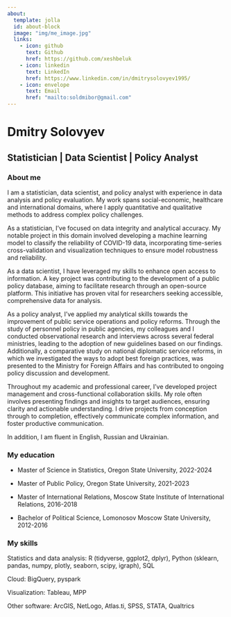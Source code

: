 ---
about:
  template: jolla
  id: about-block
  image: "img/me_image.jpg"
  links:
    - icon: github
      text: Github
      href: https://github.com/xeshbeluk
    - icon: linkedin
      text: LinkedIn
      href: https://www.linkedin.com/in/dmitrysolovyev1995/
    - icon: envelope
      text: Email
      href: "mailto:soldmibor@gmail.com"  
---

::: {#about-block}
:::

# Dmitry Solovyev

## Statistician | Data Scientist | Policy Analyst 

### About me

I am a statistician, data scientist, and policy analyst with experience in data analysis and policy evaluation. My work spans social-economic, healthcare and international domains, where I apply quantitative and qualitative methods to address complex policy challenges.

As a statistician, I've focused on data integrity and analytical accuracy. My notable project in this domain involved developing a machine learning model to classify the reliability of COVID-19 data, incorporating time-series cross-validation and visualization techniques to ensure model robustness and reliability.

As a data scientist, I have leveraged my skills to enhance open access to information. A key project was contributing to the development of a public policy database, aiming to facilitate research through an open-source platform. This initiative has proven vital for researchers seeking accessible, comprehensive data for analysis.

As a policy analyst, I've applied my analytical skills towards the improvement of public service operations and policy reforms. Through the study of personnel policy in public agencies, my colleagues and I conducted observational research and interviews across several federal ministries, leading to the adoption of new guidelines based on our findings. Additionally, a comparative study on national diplomatic service reforms, in which we investigated the ways to adopt best foreign practices, was presented to the Ministry for Foreign Affairs and has contributed to ongoing policy discussion and development.

Throughout my academic and professional career, I've developed project management and cross-functional collaboration skills. My role often involves presenting findings and insights to target audiences, ensuring clarity and actionable understanding. I drive projects from conception through to completion, effectively communicate complex information, and foster productive communication.

In addition, I am fluent in English, Russian and Ukrainian.

### My education

- Master of Science in Statistics, Oregon State University, 2022-2024

- Master of Public Policy, Oregon State University, 2021-2023

- Master of International Relations, Moscow State Institute of International Relations, 2016-2018

- Bachelor of Political Science, Lomonosov Moscow State University, 2012-2016

### My skills

Statistics and data analysis: R (tidyverse, ggplot2, dplyr), Python (sklearn, pandas, numpy, plotly, seaborn, scipy, igraph), SQL

Cloud: BigQuery, pyspark

Visualization: Tableau, MPP 

Other software: ArcGIS, NetLogo, Atlas.ti, SPSS, STATA, Qualtrics
